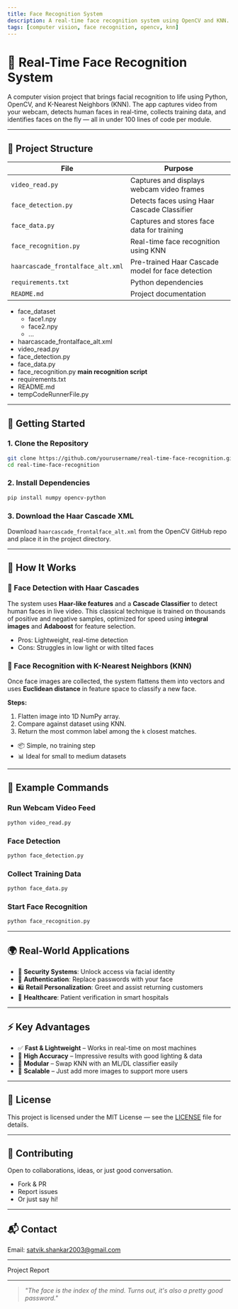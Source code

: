 ```yaml
---
title: Face Recognition System
description: A real-time face recognition system using OpenCV and KNN.
tags: [computer vision, face recognition, opencv, knn]
---
```




# 🧠 Real-Time Face Recognition System

A computer vision project that brings facial recognition to life using Python, OpenCV, and K-Nearest Neighbors (KNN). The app captures video from your webcam, detects human faces in real-time, collects training data, and identifies faces on the fly — all in under 100 lines of code per module.

---

## 📁 Project Structure

| File | Purpose |
|------|---------|
| `video_read.py` | Captures and displays webcam video frames |
| `face_detection.py` | Detects faces using Haar Cascade Classifier |
| `face_data.py` | Captures and stores face data for training |
| `face_recognition.py` | Real-time face recognition using KNN |
| `haarcascade_frontalface_alt.xml` | Pre-trained Haar Cascade model for face detection |
| `requirements.txt` | Python dependencies |
| `README.md` | Project documentation |

<FileTree>

- face_dataset
    - face1.npy
    - face2.npy
    - ...
- haarcascade_frontalface_alt.xml
- video_read.py
- face_detection.py
- face_data.py
- face_recognition.py **main recognition script**
- requirements.txt
- README.md
- tempCodeRunnerFile.py
</FileTree>

---


## 🚀 Getting Started

### 1. Clone the Repository
```bash
git clone https://github.com/yourusername/real-time-face-recognition.git
cd real-time-face-recognition
```

### 2. Install Dependencies
```bash
pip install numpy opencv-python
```

### 3. Download the Haar Cascade XML
Download `haarcascade_frontalface_alt.xml` from the OpenCV GitHub repo and place it in the project directory.

---

## 🧪 How It Works

### 📸 Face Detection with Haar Cascades

The system uses **Haar-like features** and a **Cascade Classifier** to detect human faces in live video. This classical technique is trained on thousands of positive and negative samples, optimized for speed using **integral images** and **Adaboost** for feature selection.

- Pros: Lightweight, real-time detection
- Cons: Struggles in low light or with tilted faces

### 🧬 Face Recognition with K-Nearest Neighbors (KNN)

Once face images are collected, the system flattens them into vectors and uses **Euclidean distance** in feature space to classify a new face.

**Steps:**
1. Flatten image into 1D NumPy array.
2. Compare against dataset using KNN.
3. Return the most common label among the `k` closest matches.

- 📦 Simple, no training step
- 📊 Ideal for small to medium datasets

---

## 🧰 Example Commands

### Run Webcam Video Feed
```bash
python video_read.py
```

### Face Detection
```bash
python face_detection.py
```

### Collect Training Data
```bash
python face_data.py
```

### Start Face Recognition
```bash
python face_recognition.py
```

---

## 🌍 Real-World Applications

- 🔐 **Security Systems**: Unlock access via facial identity
- 🛂 **Authentication**: Replace passwords with your face
- 🛍 **Retail Personalization**: Greet and assist returning customers
- 🏥 **Healthcare**: Patient verification in smart hospitals

---

## ⚡ Key Advantages

- ✅ **Fast & Lightweight** – Works in real-time on most machines
- 🎯 **High Accuracy** – Impressive results with good lighting & data
- 🔄 **Modular** – Swap KNN with an ML/DL classifier easily
- 🧱 **Scalable** – Just add more images to support more users

---

## 📜 License

This project is licensed under the MIT License — see the [LICENSE](https://github.com/git/git-scm.com/blob/main/MIT-LICENSE.txt) file for details.

---

## 🤝 Contributing

Open to collaborations, ideas, or just good conversation.
- Fork & PR
- Report issues
- Or just say hi!

---

## 📬 Contact

Email: [satvik.shankar2003@gmail.com](mailto:satvik.shankar2003@gmail.com)

---

<LinkButton href="https://drive.google.com/file/d/1_DWLrPkwsq_KekBnH413aM6EKCN2v66g/view">Project Report</LinkButton>

---
> *"The face is the index of the mind. Turns out, it's also a pretty good password."*
